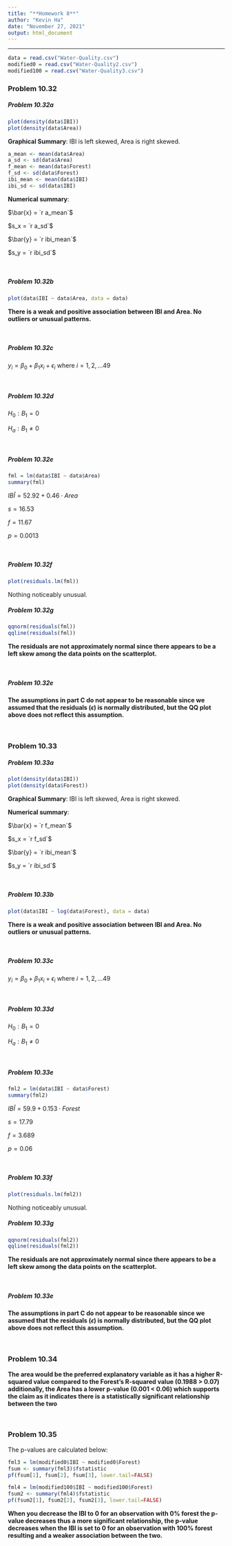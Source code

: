```yaml
---
title: "**Homework 8**"
author: "Kevin Ha"
date: "November 27, 2021"
output: html_document
---
```


---

```r
data = read.csv("Water-Quality.csv")
modified0 = read.csv("Water-Quality2.csv")
modified100 = read.csv("Water-Quality3.csv")
```

### Problem 10.32

##### Problem 10.32a
```r
plot(density(data$IBI))
plot(density(data$Area))
```

**Graphical Summary**: IBI is left skewed, Area is right skewed.

```r
a_mean <- mean(data$Area)
a_sd <- sd(data$Area)
f_mean <- mean(data$Forest)
f_sd <- sd(data$Forest)
ibi_mean <- mean(data$IBI)
ibi_sd <- sd(data$IBI)
```

**Numerical summary**: 

$\bar{x} = `r a_mean`$

$s_x = `r a_sd`$

$\bar{y} = `r ibi_mean`$

$s_y = `r ibi_sd`$

\

##### Problem 10.32b

```r
plot(data$IBI ~ data$Area, data = data)
```

**There is a weak and positive association between IBI and Area. No outliers or unusual patterns.**

\

##### Problem 10.32c

$y_i = \beta_0 + \beta_1x_i+\epsilon_i$ where $i = 1, 2, ... 49$

\

##### Problem 10.32d

$H_0: B_1 = 0$

$H_a: B_1 \neq 0$

\

##### Problem 10.32e

```r
fml = lm(data$IBI ~ data$Area)
summary(fml)
```

$IB\hat{I} = 52.92 + 0.46\cdot{Area}$

$s = 16.53$

$f = 11.67$

$p = 0.0013$

\

##### Problem 10.32f

```r
plot(residuals.lm(fml))
```

Nothing noticeably unusual.

##### Problem 10.32g
```r
qqnorm(residuals(fml))
qqline(residuals(fml))
```

**The residuals are not approximately normal since there appears to be a left skew among the data points on the scatterplot.**

\

##### Problem 10.32e

**The assumptions in part C do not appear to be reasonable since we assumed that the residuals ($\epsilon$) 
is normally distributed, but the QQ plot above does not reflect this assumption.**

\

### Problem 10.33

##### Problem 10.33a

```r
plot(density(data$IBI))
plot(density(data$Forest))
```

**Graphical Summary**: IBI is left skewed, Area is right skewed.

**Numerical summary**: 

$\bar{x} = `r f_mean`$

$s_x = `r f_sd`$

$\bar{y} = `r ibi_mean`$

$s_y = `r ibi_sd`$

\

##### Problem 10.33b

```r
plot(data$IBI ~ log(data$Forest), data = data)
```

**There is a weak and positive association between IBI and Area. No outliers or unusual patterns.**

\

##### Problem 10.33c

$y_i = \beta_0 + \beta_1x_i+\epsilon_i$ where $i = 1, 2, ... 49$

\

##### Problem 10.33d

$H_0: B_1 = 0$

$H_a: B_1 \neq 0$

\

##### Problem 10.33e

```r
fml2 = lm(data$IBI ~ data$Forest)
summary(fml2)
```

$IB\hat{I} = 59.9 + 0.153\cdot{Forest}$

$s = 17.79$

$f = 3.689$

$p = 0.06$

\

##### Problem 10.33f

```r
plot(residuals.lm(fml2))
```

Nothing noticeably unusual.

##### Problem 10.33g
```r
qqnorm(residuals(fml2))
qqline(residuals(fml2))
```

**The residuals are not approximately normal since there appears to be a left skew among the data points on the scatterplot.**

\

##### Problem 10.33e

**The assumptions in part C do not appear to be reasonable since we assumed that the residuals ($\epsilon$) 
is normally distributed, but the QQ plot above does not reflect this assumption.**

\

### Problem 10.34

**The area would be the preferred explanatory variable as it has a higher R-squared value compared to the Forest's R-squared value (0.1988 > 0.07)
additionally, the Area has a lower p-value (0.001 < 0.06) which supports the claim as it indicates there is a statistically significant relationship between the two**

\

### Problem 10.35

The p-values are calculated below:

```r
fml3 = lm(modified0$IBI ~ modified0$Forest)
fsum <- summary(fml3)$fstatistic
pf(fsum[1], fsum[2], fsum[3], lower.tail=FALSE)
```

```r
fml4 = lm(modified100$IBI ~ modified100$Forest)
fsum2 <- summary(fml4)$fstatistic
pf(fsum2[1], fsum2[2], fsum2[3], lower.tail=FALSE)
```

**When you decrease the IBI to 0 for an observation with 0% forest the p-value decreases thus a more significant relationship, the p-value decreases when the IBI is set to 0 for an observation with 100% forest resulting and a weaker association between the two.**
